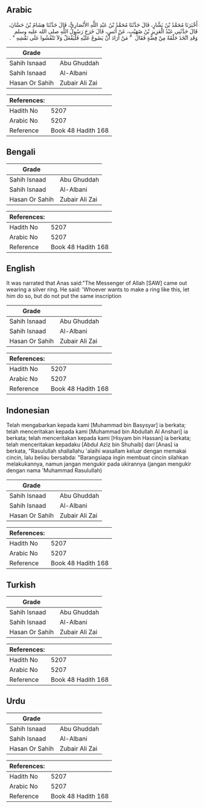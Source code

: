 ## Arabic


<div dir="rtl" lang="ar" style={{fontSize:'larger',backgroundColor:'#f8f9fa',padding:20}}>
أَخْبَرَنَا مُحَمَّدُ بْنُ بَشَّارٍ، قَالَ حَدَّثَنَا مُحَمَّدُ بْنُ عَبْدِ اللَّهِ الأَنْصَارِيُّ، قَالَ حَدَّثَنَا هِشَامُ بْنُ حَسَّانَ، قَالَ حَدَّثَنِي عَبْدُ الْعَزِيزِ بْنُ صُهَيْبٍ، عَنْ أَنَسٍ، قَالَ خَرَجَ رَسُولُ اللَّهِ صلى الله عليه وسلم وَقَدِ اتَّخَذَ حَلْقَةً مِنْ فِضَّةٍ فَقَالَ ‏ "‏ مَنْ أَرَادَ أَنْ يَصُوغَ عَلَيْهِ فَلْيَفْعَلْ وَلاَ تَنْقُشُوا عَلَى نَقْشِهِ ‏"‏ ‏.‏
</div>
<div style={{backgroundColor:'#f8f9fa',padding:20, marginBottom: 10}}><table> <thead> <tr> <th>Grade</th> <th></th> </tr> </thead> <tbody> <tr><td>Sahih Isnaad</td><td>Abu Ghuddah</td></tr><tr><td>Sahih Isnaad</td><td>Al-Albani</td></tr><tr><td>Hasan Or Sahih</td><td>Zubair Ali Zai</td></tr></tbody></table><table> <thead> <tr> <th>References:</th> <th></th> </tr> </thead> <tbody><tr><td>Hadith No</td><td>5207</td></tr><tr><td>Arabic No</td><td>5207</td></tr><tr><td>Reference</td><td>Book 48 Hadith 168</td></tr></tbody></table></div>

## Bengali


<div dir="ltr" lang="bn" style={{fontSize:'larger',backgroundColor:'#f8f9fa',padding:20}}>

</div>
<div style={{backgroundColor:'#f8f9fa',padding:20, marginBottom: 10}}><table> <thead> <tr> <th>Grade</th> <th></th> </tr> </thead> <tbody> <tr><td>Sahih Isnaad</td><td>Abu Ghuddah</td></tr><tr><td>Sahih Isnaad</td><td>Al-Albani</td></tr><tr><td>Hasan Or Sahih</td><td>Zubair Ali Zai</td></tr></tbody></table><table> <thead> <tr> <th>References:</th> <th></th> </tr> </thead> <tbody><tr><td>Hadith No</td><td>5207</td></tr><tr><td>Arabic No</td><td>5207</td></tr><tr><td>Reference</td><td>Book 48 Hadith 168</td></tr></tbody></table></div>

## English


<div dir="ltr" lang="en" style={{fontSize:'larger',backgroundColor:'#f8f9fa',padding:20}}>
It was narrated that Anas said:"The Messenger of Allah [SAW] came out wearing a silver ring. He said: 'Whoever wants to make a ring like this, let him do so, but do not put the same inscription
</div>
<div style={{backgroundColor:'#f8f9fa',padding:20, marginBottom: 10}}><table> <thead> <tr> <th>Grade</th> <th></th> </tr> </thead> <tbody> <tr><td>Sahih Isnaad</td><td>Abu Ghuddah</td></tr><tr><td>Sahih Isnaad</td><td>Al-Albani</td></tr><tr><td>Hasan Or Sahih</td><td>Zubair Ali Zai</td></tr></tbody></table><table> <thead> <tr> <th>References:</th> <th></th> </tr> </thead> <tbody><tr><td>Hadith No</td><td>5207</td></tr><tr><td>Arabic No</td><td>5207</td></tr><tr><td>Reference</td><td>Book 48 Hadith 168</td></tr></tbody></table></div>

## Indonesian


<div dir="ltr" lang="id" style={{fontSize:'larger',backgroundColor:'#f8f9fa',padding:20}}>
Telah mengabarkan kepada kami [Muhammad bin Basysyar] ia berkata; telah menceritakan kepada kami [Muhammad bin Abdullah Al Anshari] ia berkata; telah menceritakan kepada kami [Hisyam bin Hassan] ia berkata; telah menceritakan kepadaku [Abdul Aziz bin Shuhaib] dari [Anas] ia berkata, "Rasulullah shallallahu 'alaihi wasallam keluar dengan memakai cincin, lalu beliau bersabda: "Barangsiapa ingin membuat cincin silahkan melakukannya, namun jangan mengukir pada ukirannya (jangan mengukir dengan nama 'Muhammad Rasulullah)
</div>
<div style={{backgroundColor:'#f8f9fa',padding:20, marginBottom: 10}}><table> <thead> <tr> <th>Grade</th> <th></th> </tr> </thead> <tbody> <tr><td>Sahih Isnaad</td><td>Abu Ghuddah</td></tr><tr><td>Sahih Isnaad</td><td>Al-Albani</td></tr><tr><td>Hasan Or Sahih</td><td>Zubair Ali Zai</td></tr></tbody></table><table> <thead> <tr> <th>References:</th> <th></th> </tr> </thead> <tbody><tr><td>Hadith No</td><td>5207</td></tr><tr><td>Arabic No</td><td>5207</td></tr><tr><td>Reference</td><td>Book 48 Hadith 168</td></tr></tbody></table></div>

## Turkish


<div dir="ltr" lang="tr" style={{fontSize:'larger',backgroundColor:'#f8f9fa',padding:20}}>

</div>
<div style={{backgroundColor:'#f8f9fa',padding:20, marginBottom: 10}}><table> <thead> <tr> <th>Grade</th> <th></th> </tr> </thead> <tbody> <tr><td>Sahih Isnaad</td><td>Abu Ghuddah</td></tr><tr><td>Sahih Isnaad</td><td>Al-Albani</td></tr><tr><td>Hasan Or Sahih</td><td>Zubair Ali Zai</td></tr></tbody></table><table> <thead> <tr> <th>References:</th> <th></th> </tr> </thead> <tbody><tr><td>Hadith No</td><td>5207</td></tr><tr><td>Arabic No</td><td>5207</td></tr><tr><td>Reference</td><td>Book 48 Hadith 168</td></tr></tbody></table></div>

## Urdu


<div dir="rtl" lang="ur" style={{fontSize:'larger',backgroundColor:'#f8f9fa',padding:20}}>

</div>
<div style={{backgroundColor:'#f8f9fa',padding:20, marginBottom: 10}}><table> <thead> <tr> <th>Grade</th> <th></th> </tr> </thead> <tbody> <tr><td>Sahih Isnaad</td><td>Abu Ghuddah</td></tr><tr><td>Sahih Isnaad</td><td>Al-Albani</td></tr><tr><td>Hasan Or Sahih</td><td>Zubair Ali Zai</td></tr></tbody></table><table> <thead> <tr> <th>References:</th> <th></th> </tr> </thead> <tbody><tr><td>Hadith No</td><td>5207</td></tr><tr><td>Arabic No</td><td>5207</td></tr><tr><td>Reference</td><td>Book 48 Hadith 168</td></tr></tbody></table></div>